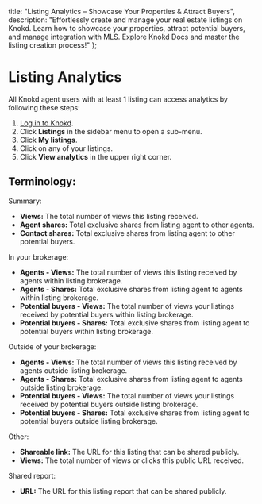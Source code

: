 
<meta name="og:title" content="Access Listing Analytics with Knokd" />
<meta name="og:description" content="Effortlessly create & manage listings on Knokd. Learn how to showcase properties, attract buyers, and manage MLS integration. Explore Knokd Docs & master the process!"/>

  title: "Listing Analytics – Showcase Your Properties & Attract Buyers",
  description: "Effortlessly create and manage your real estate listings on Knokd. Learn how to showcase your properties, attract potential buyers, and manage integration with MLS. Explore Knokd Docs and master the listing creation process!"
};

<HeroPattern />

# Listing Analytics

All Knokd agent users with at least 1 listing can access analytics by following these steps:

1. <a href="https://app.knokd.com/login" target="_blank">Log in to Knokd</a>.
1. Click **Listings** in the sidebar menu to open a sub-menu.
1. Click **My listings**.
1. Click on any of your listings.
1. Click **View analytics** in the upper right corner.

<Screenshot 
  src="/images/screenshots/listing-category.png"
  alt="Analytics view for Knokd listings"
/>

## Terminology:

Summary:
  * **Views:** The total number of views this listing received.
  * **Agent shares:** Total exclusive shares from listing agent to other agents.
  * **Contact shares:** Total exclusive shares from listing agent to other potential buyers.

In your brokerage:
  * **Agents - Views:** The total number of views this listing received by agents within listing brokerage.
  * **Agents - Shares:** Total exclusive shares from listing agent to agents within listing brokerage.
  * **Potential buyers - Views:** The total number of views your listings received by potential buyers within listing brokerage.
  * **Potential buyers - Shares:** Total exclusive shares from listing agent to potential buyers within listing brokerage.

Outside of your brokerage:
  * **Agents - Views:** The total number of views this listing received by agents outside listing brokerage.
  * **Agents - Shares:** Total exclusive shares from listing agent to agents outside listing brokerage.
  * **Potential buyers - Views:** The total number of views your listings received by potential buyers outside listing brokerage.
  * **Potential buyers - Shares:** Total exclusive shares from listing agent to potential buyers outside listing brokerage.

Other:
  * **Shareable link:** The URL for this listing that can be shared publicly.
  * **Views:** The total number of views or clicks this public URL received.

Shared report:
  * **URL:** The URL for this listing report that can be shared publicly.
